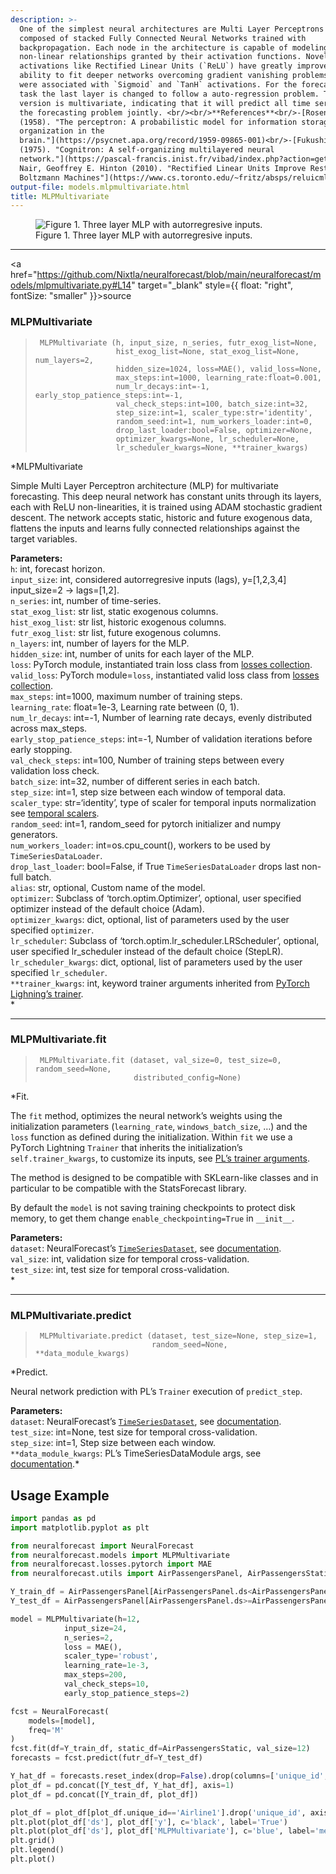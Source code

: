 ```yaml
---
description: >-
  One of the simplest neural architectures are Multi Layer Perceptrons (`MLP`)
  composed of stacked Fully Connected Neural Networks trained with
  backpropagation. Each node in the architecture is capable of modeling
  non-linear relationships granted by their activation functions. Novel
  activations like Rectified Linear Units (`ReLU`) have greatly improved the
  ability to fit deeper networks overcoming gradient vanishing problems that
  were associated with `Sigmoid` and `TanH` activations. For the forecasting
  task the last layer is changed to follow a auto-regression problem. This
  version is multivariate, indicating that it will predict all time series of
  the forecasting problem jointly. <br/><br/>**References**<br/>-[Rosenblatt, F.
  (1958). "The perceptron: A probabilistic model for information storage and
  organization in the
  brain."](https://psycnet.apa.org/record/1959-09865-001)<br/>-[Fukushima, K.
  (1975). "Cognitron: A self-organizing multilayered neural
  network."](https://pascal-francis.inist.fr/vibad/index.php?action=getrecorddetail&idt=pascal7750396723)<br/>-[Vinod
  Nair, Geoffrey E. Hinton (2010). "Rectified Linear Units Improve Restricted
  Boltzmann Machines"](https://www.cs.toronto.edu/~fritz/absps/reluicml.pdf)<br/>
output-file: models.mlpmultivariate.html
title: MLPMultivariate
---
```



<figure>
<img src="imgs_models/mlp.png"
alt="Figure 1. Three layer MLP with autorregresive inputs." />
<figcaption aria-hidden="true">Figure 1. Three layer MLP with
autorregresive inputs.</figcaption>
</figure>

------------------------------------------------------------------------

<a
href="https://github.com/Nixtla/neuralforecast/blob/main/neuralforecast/models/mlpmultivariate.py#L14"
target="_blank" style={{ float: "right", fontSize: "smaller" }}>source</a>

### MLPMultivariate

> ``` text
>  MLPMultivariate (h, input_size, n_series, futr_exog_list=None,
>                   hist_exog_list=None, stat_exog_list=None, num_layers=2,
>                   hidden_size=1024, loss=MAE(), valid_loss=None,
>                   max_steps:int=1000, learning_rate:float=0.001,
>                   num_lr_decays:int=-1, early_stop_patience_steps:int=-1,
>                   val_check_steps:int=100, batch_size:int=32,
>                   step_size:int=1, scaler_type:str='identity',
>                   random_seed:int=1, num_workers_loader:int=0,
>                   drop_last_loader:bool=False, optimizer=None,
>                   optimizer_kwargs=None, lr_scheduler=None,
>                   lr_scheduler_kwargs=None, **trainer_kwargs)
> ```

\*MLPMultivariate

Simple Multi Layer Perceptron architecture (MLP) for multivariate
forecasting. This deep neural network has constant units through its
layers, each with ReLU non-linearities, it is trained using ADAM
stochastic gradient descent. The network accepts static, historic and
future exogenous data, flattens the inputs and learns fully connected
relationships against the target variables.

**Parameters:**<br/> `h`: int, forecast horizon.<br/> `input_size`: int,
considered autorregresive inputs (lags), y=\[1,2,3,4\] input_size=2 -\>
lags=\[1,2\].<br/> `n_series`: int, number of time-series.<br/>
`stat_exog_list`: str list, static exogenous columns.<br/>
`hist_exog_list`: str list, historic exogenous columns.<br/>
`futr_exog_list`: str list, future exogenous columns.<br/> `n_layers`:
int, number of layers for the MLP.<br/> `hidden_size`: int, number of
units for each layer of the MLP.<br/> `loss`: PyTorch module,
instantiated train loss class from [losses
collection](https://nixtla.github.io/neuralforecast/losses.pytorch.html).<br/>
`valid_loss`: PyTorch module=`loss`, instantiated valid loss class from
[losses
collection](https://nixtla.github.io/neuralforecast/losses.pytorch.html).<br/>
`max_steps`: int=1000, maximum number of training steps.<br/>
`learning_rate`: float=1e-3, Learning rate between (0, 1).<br/>
`num_lr_decays`: int=-1, Number of learning rate decays, evenly
distributed across max_steps.<br/> `early_stop_patience_steps`: int=-1,
Number of validation iterations before early stopping.<br/>
`val_check_steps`: int=100, Number of training steps between every
validation loss check.<br/> `batch_size`: int=32, number of different
series in each batch.<br/> `step_size`: int=1, step size between each
window of temporal data.<br/> `scaler_type`: str=‘identity’, type of
scaler for temporal inputs normalization see [temporal
scalers](https://nixtla.github.io/neuralforecast/common.scalers.html).<br/>
`random_seed`: int=1, random_seed for pytorch initializer and numpy
generators.<br/> `num_workers_loader`: int=os.cpu_count(), workers to be
used by `TimeSeriesDataLoader`.<br/> `drop_last_loader`: bool=False, if
True `TimeSeriesDataLoader` drops last non-full batch.<br/> `alias`: str,
optional, Custom name of the model.<br/> `optimizer`: Subclass of
‘torch.optim.Optimizer’, optional, user specified optimizer instead of
the default choice (Adam).<br/> `optimizer_kwargs`: dict, optional, list
of parameters used by the user specified `optimizer`.<br/>
`lr_scheduler`: Subclass of ‘torch.optim.lr_scheduler.LRScheduler’,
optional, user specified lr_scheduler instead of the default choice
(StepLR).<br/> `lr_scheduler_kwargs`: dict, optional, list of parameters
used by the user specified `lr_scheduler`.<br/> `**trainer_kwargs`: int,
keyword trainer arguments inherited from [PyTorch Lighning’s
trainer](https://pytorch-lightning.readthedocs.io/en/stable/api/pytorch_lightning.trainer.trainer.trainer.html?highlight=trainer).<br/>\*

------------------------------------------------------------------------

### MLPMultivariate.fit

> ``` text
>  MLPMultivariate.fit (dataset, val_size=0, test_size=0, random_seed=None,
>                       distributed_config=None)
> ```

\*Fit.

The `fit` method, optimizes the neural network’s weights using the
initialization parameters (`learning_rate`, `windows_batch_size`, …) and
the `loss` function as defined during the initialization. Within `fit`
we use a PyTorch Lightning `Trainer` that inherits the initialization’s
`self.trainer_kwargs`, to customize its inputs, see [PL’s trainer
arguments](https://pytorch-lightning.readthedocs.io/en/stable/api/pytorch_lightning.trainer.trainer.trainer.html?highlight=trainer).

The method is designed to be compatible with SKLearn-like classes and in
particular to be compatible with the StatsForecast library.

By default the `model` is not saving training checkpoints to protect
disk memory, to get them change `enable_checkpointing=True` in
`__init__`.

**Parameters:**<br/> `dataset`: NeuralForecast’s
[`TimeSeriesDataset`](https://nixtlaverse.nixtla.io/neuralforecast/tsdataset.html#timeseriesdataset),
see
[documentation](https://nixtla.github.io/neuralforecast/tsdataset.html).<br/>
`val_size`: int, validation size for temporal cross-validation.<br/>
`test_size`: int, test size for temporal cross-validation.<br/>\*

------------------------------------------------------------------------

### MLPMultivariate.predict

> ``` text
>  MLPMultivariate.predict (dataset, test_size=None, step_size=1,
>                           random_seed=None, **data_module_kwargs)
> ```

\*Predict.

Neural network prediction with PL’s `Trainer` execution of
`predict_step`.

**Parameters:**<br/> `dataset`: NeuralForecast’s
[`TimeSeriesDataset`](https://nixtlaverse.nixtla.io/neuralforecast/tsdataset.html#timeseriesdataset),
see
[documentation](https://nixtla.github.io/neuralforecast/tsdataset.html).<br/>
`test_size`: int=None, test size for temporal cross-validation.<br/>
`step_size`: int=1, Step size between each window.<br/>
`**data_module_kwargs`: PL’s TimeSeriesDataModule args, see
[documentation](https://pytorch-lightning.readthedocs.io/en/1.6.1/extensions/datamodules.html#using-a-datamodule).\*

## Usage Example

```python
import pandas as pd
import matplotlib.pyplot as plt

from neuralforecast import NeuralForecast
from neuralforecast.models import MLPMultivariate
from neuralforecast.losses.pytorch import MAE
from neuralforecast.utils import AirPassengersPanel, AirPassengersStatic

Y_train_df = AirPassengersPanel[AirPassengersPanel.ds<AirPassengersPanel['ds'].values[-12]] # 132 train
Y_test_df = AirPassengersPanel[AirPassengersPanel.ds>=AirPassengersPanel['ds'].values[-12]].reset_index(drop=True) # 12 test

model = MLPMultivariate(h=12, 
            input_size=24,
            n_series=2,
            loss = MAE(),
            scaler_type='robust',
            learning_rate=1e-3,
            max_steps=200,
            val_check_steps=10,
            early_stop_patience_steps=2)

fcst = NeuralForecast(
    models=[model],
    freq='M'
)
fcst.fit(df=Y_train_df, static_df=AirPassengersStatic, val_size=12)
forecasts = fcst.predict(futr_df=Y_test_df)

Y_hat_df = forecasts.reset_index(drop=False).drop(columns=['unique_id','ds'])
plot_df = pd.concat([Y_test_df, Y_hat_df], axis=1)
plot_df = pd.concat([Y_train_df, plot_df])

plot_df = plot_df[plot_df.unique_id=='Airline1'].drop('unique_id', axis=1)
plt.plot(plot_df['ds'], plot_df['y'], c='black', label='True')
plt.plot(plot_df['ds'], plot_df['MLPMultivariate'], c='blue', label='median')
plt.grid()
plt.legend()
plt.plot()
```

